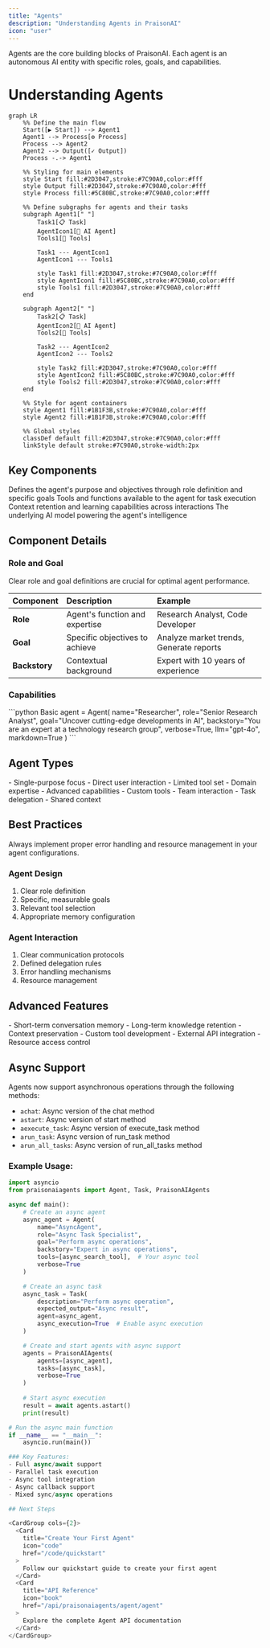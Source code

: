 ```yaml
---
title: "Agents"
description: "Understanding Agents in PraisonAI"
icon: "user"
---
```


<Note>
  Agents are the core building blocks of PraisonAI. Each agent is an autonomous AI entity with specific roles, goals, and capabilities.
</Note>

# Understanding Agents

```mermaid
graph LR
    %% Define the main flow
    Start([▶ Start]) --> Agent1
    Agent1 --> Process[⚙ Process]
    Process --> Agent2
    Agent2 --> Output([✓ Output])
    Process -.-> Agent1
    
    %% Styling for main elements
    style Start fill:#2D3047,stroke:#7C90A0,color:#fff
    style Output fill:#2D3047,stroke:#7C90A0,color:#fff
    style Process fill:#5C80BC,stroke:#7C90A0,color:#fff
    
    %% Define subgraphs for agents and their tasks
    subgraph Agent1[" "]
        Task1[📋 Task]
        AgentIcon1[🤖 AI Agent]
        Tools1[🔧 Tools]
        
        Task1 --- AgentIcon1
        AgentIcon1 --- Tools1
        
        style Task1 fill:#2D3047,stroke:#7C90A0,color:#fff
        style AgentIcon1 fill:#5C80BC,stroke:#7C90A0,color:#fff
        style Tools1 fill:#2D3047,stroke:#7C90A0,color:#fff
    end
    
    subgraph Agent2[" "]
        Task2[📋 Task]
        AgentIcon2[🤖 AI Agent]
        Tools2[🔧 Tools]
        
        Task2 --- AgentIcon2
        AgentIcon2 --- Tools2
        
        style Task2 fill:#2D3047,stroke:#7C90A0,color:#fff
        style AgentIcon2 fill:#5C80BC,stroke:#7C90A0,color:#fff
        style Tools2 fill:#2D3047,stroke:#7C90A0,color:#fff
    end
    
    %% Style for agent containers
    style Agent1 fill:#1B1F3B,stroke:#7C90A0,color:#fff
    style Agent2 fill:#1B1F3B,stroke:#7C90A0,color:#fff
    
    %% Global styles
    classDef default fill:#2D3047,stroke:#7C90A0,color:#fff
    linkStyle default stroke:#7C90A0,stroke-width:2px
```

## Key Components

<CardGroup cols={2}>
  <Card title="Role & Goal" icon="target">
    Defines the agent's purpose and objectives through role definition and specific goals
  </Card>
  <Card title="Capabilities" icon="toolbox">
    Tools and functions available to the agent for task execution
  </Card>
  <Card title="Memory" icon="brain">
    Context retention and learning capabilities across interactions
  </Card>
  <Card title="Language Model" icon="microchip">
    The underlying AI model powering the agent's intelligence
  </Card>
</CardGroup>

## Component Details

### Role and Goal
<Tip>
  Clear role and goal definitions are crucial for optimal agent performance.
</Tip>

| Component | Description | Example |
|:----------|:------------|:--------|
| **Role** | Agent's function and expertise | Research Analyst, Code Developer |
| **Goal** | Specific objectives to achieve | Analyze market trends, Generate reports |
| **Backstory** | Contextual background | Expert with 10 years of experience |

### Capabilities
<CodeGroup>
  ```python Basic
  agent = Agent(
      name="Researcher",
      role="Senior Research Analyst",
      goal="Uncover cutting-edge developments in AI",
      backstory="You are an expert at a technology research group",
      verbose=True,
      llm="gpt-4o",
      markdown=True
  )
  ```
</CodeGroup>

## Agent Types

<Steps>
  <Step title="Basic Agent">
    - Single-purpose focus
    - Direct user interaction
    - Limited tool set
  </Step>
  <Step title="Specialized Agent">
    - Domain expertise
    - Advanced capabilities
    - Custom tools
  </Step>
  <Step title="Collaborative Agent">
    - Team interaction
    - Task delegation
    - Shared context
  </Step>
</Steps>

## Best Practices

<Warning>
  Always implement proper error handling and resource management in your agent configurations.
</Warning>

### Agent Design
1. Clear role definition
2. Specific, measurable goals
3. Relevant tool selection
4. Appropriate memory configuration

### Agent Interaction
1. Clear communication protocols
2. Defined delegation rules
3. Error handling mechanisms
4. Resource management

## Advanced Features

<CardGroup cols={2}>
  <Card title="Memory Management" icon="brain">
    - Short-term conversation memory
    - Long-term knowledge retention
    - Context preservation
  </Card>
  <Card title="Tool Integration" icon="plug">
    - Custom tool development
    - External API integration
    - Resource access control
  </Card>
</CardGroup>

## Async Support
Agents now support asynchronous operations through the following methods:

- `achat`: Async version of the chat method
- `astart`: Async version of start method
- `aexecute_task`: Async version of execute_task method
- `arun_task`: Async version of run_task method
- `arun_all_tasks`: Async version of run_all_tasks method

### Example Usage:

```python
import asyncio
from praisonaiagents import Agent, Task, PraisonAIAgents

async def main():
    # Create an async agent
    async_agent = Agent(
        name="AsyncAgent",
        role="Async Task Specialist",
        goal="Perform async operations",
        backstory="Expert in async operations",
        tools=[async_search_tool],  # Your async tool
        verbose=True
    )

    # Create an async task
    async_task = Task(
        description="Perform async operation",
        expected_output="Async result",
        agent=async_agent,
        async_execution=True  # Enable async execution
    )

    # Create and start agents with async support
    agents = PraisonAIAgents(
        agents=[async_agent],
        tasks=[async_task],
        verbose=True
    )
    
    # Start async execution
    result = await agents.astart()
    print(result)

# Run the async main function
if __name__ == "__main__":
    asyncio.run(main())

### Key Features:
- Full async/await support
- Parallel task execution
- Async tool integration
- Async callback support
- Mixed sync/async operations

## Next Steps

<CardGroup cols={2}>
  <Card
    title="Create Your First Agent"
    icon="code"
    href="/code/quickstart"
  >
    Follow our quickstart guide to create your first agent
  </Card>
  <Card
    title="API Reference"
    icon="book"
    href="/api/praisonaiagents/agent/agent"
  >
    Explore the complete Agent API documentation
  </Card>
</CardGroup> 
